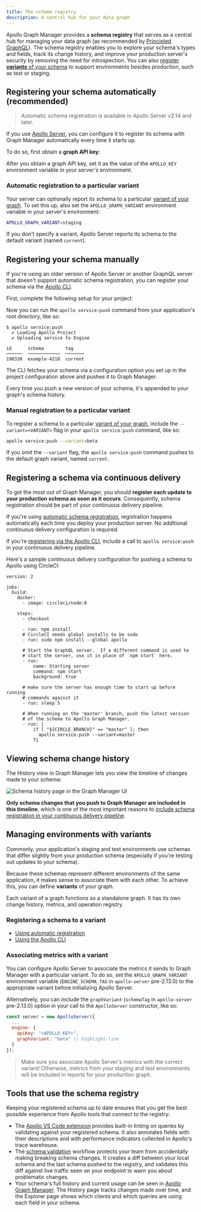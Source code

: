 ```yaml
---
title: The schema registry
description: A central hub for your data graph
---
```



Apollo Graph Manager provides a **schema registry** that serves as a central hub for managing your data graph (as recommended by [Principled GraphQL](https://principledgraphql.com/integrity#3-track-the-schema-in-a-registry)). The schema registry enables you to explore your schema's types and fields, track its change history, and improve your production server's security by removing the need for introspection. You can also [register **variants** of your schema](#managing-environments-with-variants) to support environments besides production, such as test or staging.

<VideoFrame
  title="Tracking your GraphQL Schema in a Registry"
  src="https://www.youtube.com/embed/duwM95RsiBs"
/>

## Registering your schema automatically (recommended)

> Automatic schema registration is available in Apollo Server v2.14 and later.

If you use [Apollo Server](https://www.apollographql.com/docs/apollo-server/), you can configure it to register its schema with Graph Manager automatically every time it starts up.

To do so, first obtain a **graph API key**:

<ObtainGraphApiKey />

After you obtain a graph API key, set it as the value of the `APOLLO_KEY` environment variable in your server's environment.

### Automatic registration to a particular variant

Your server can optionally report its schema to a particular [variant of your graph](#managing-environments-with-variants). To set this up, also set the `APOLLO_GRAPH_VARIANT` environment variable in your server's environment:

```sh
APOLLO_GRAPH_VARIANT=staging
```

If you don't specify a variant, Apollo Server reports its schema to the default variant (named `current`).

## Registering your schema manually

If you're using an older version of Apollo Server or another GraphQL server that doesn't support automatic schema registration, you can register your schema via the [Apollo CLI](https://www.apollographql.com/docs/devtools/cli/).

First, complete the following setup for your project:

<ProjectConfigPanel />

Now you can run the `apollo service:push` command from your application's root directory, like so:

```
$ apollo service:push
  ✔ Loading Apollo Project
  ✔ Uploading service to Engine

id      schema        tag
──────  ────────────  ───────
190330  example-4218  current
```

The CLI fetches your schema via a configuration option you set up in the project configuration above and pushes it to Graph Manager.

Every time you push a new version of your schema, it's appended to your graph's schema history.

### Manual registration to a particular variant

To register a schema to a particular [variant of your graph](#managing-environments-with-variants), include the `--variant=<VARIANT>` flag in your `apollo service:push` command, like so:

```bash
apollo service:push --variant=beta
```

If you omit the `--variant` flag, the `apollo service:push` command pushes to the default graph variant, named `current`.

## Registering a schema via continuous delivery

To get the most out of Graph Manager, you should **register each update to your production schema as soon as it occurs**. Consequently, schema registration should be part of your continuous delivery pipeline.

If you're using [automatic schema registration](#registering-your-schema-automatically-recommended), registration happens automatically each time you deploy your production server. No additional continuous delivery configuration is required.

If you're [registering via the Apollo CLI](#registering-your-schema-via-the-apollo-cli), include a call to `apollo service:push` in your continuous delivery pipeline.

Here's a sample continuous delivery configuration for pushing a schema to Apollo using CircleCI:

```yaml{13,29-31}
version: 2

jobs:
  build:
    docker:
      - image: circleci/node:8

    steps:
      - checkout

      - run: npm install
      # CircleCI needs global installs to be sudo
      - run: sudo npm install --global apollo

      # Start the GraphQL server.  If a different command is used to
      # start the server, use it in place of `npm start` here.
      - run:
          name: Starting server
          command: npm start
          background: true

      # make sure the server has enough time to start up before running
      # commands against it
      - run: sleep 5

      # When running on the 'master' branch, push the latest version
      # of the schema to Apollo Graph Manager.
      - run: |
          if [ "${CIRCLE_BRANCH}" == "master" ]; then
            apollo service:push --variant=master
          fi
```

## Viewing schema change history

The History view in Graph Manager lets you view the timeline of changes made to your schema:

![Schema history page in the Graph Manager UI](./img//schema-history.png)

**Only schema changes that you push to Graph Manager are included in this timeline**, which is one of the most important reasons to [include schema registration in your continuous delivery pipeline](#registering-a-schema-via-continuous-delivery).

## Managing environments with variants

Commonly, your application's staging and test environments use schemas that differ slightly from your production schema (especially if you're testing out updates to your schema).

Because these schemas represent different environments of the same application, it makes sense to associate them with each other. To achieve this, you can define **variants** of your graph.

Each variant of a graph functions as a standalone graph. It has its own change history, metrics, and operation registry.

### Registering a schema to a variant

* [Using automatic registration](#automatic-registration-to-a-particular-variant)
* [Using the Apollo CLI](#manual-registration-to-a-particular-variant)

### Associating metrics with a variant

You can configure Apollo Server to associate the metrics it sends to Graph Manager with a particular variant. To do so, set the `APOLLO_GRAPH_VARIANT` environment variable (`ENGINE_SCHEMA_TAG` in `apollo-server` pre-2.13.0) to the appropriate variant before initializing Apollo Server.

Alternatively, you can include the `graphVariant` (`schemaTag` in `apollo-server` pre-2.13.0) option in your call to the `ApolloServer` constructor, like so:

```js
const server = new ApolloServer({
  ...
  engine: {
    apiKey: "<APOLLO_KEY>",
    graphVariant: "beta" // highlight-line
  }
});
```

> Make sure you associate Apollo Server's metrics with the correct variant! Otherwise, metrics from your staging and test environments will be included in reports for your production graph.

## Tools that use the schema registry

Keeping your registered schema up to date ensures that you get the best possible experience from Apollo tools that connect to the registry:

- The [Apollo VS Code extension](https://marketplace.visualstudio.com/items?itemName=apollographql.vscode-apollo) provides built-in linting on queries by validating against your registered schema. It also annotates fields with their descriptions and with performance indicators collected in Apollo's trace warehouse.
- The [schema validation](/schema-validation/) workflow protects your team from accidentally making breaking schema changes. It creates a diff between your local schema and the last schema pushed to the registry, and validates this diff against live traffic seen on your endpoint to warn you about problematic changes.
- Your schema's full history and current usage can be seen in [Apollo Graph Manager](https://engine.apollographql.com). The History page tracks changes made over time, and the Explorer page shows which clients and which queries are using each field in your schema.
